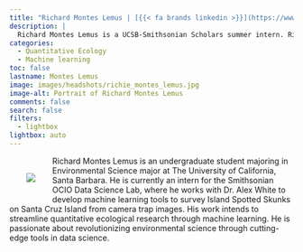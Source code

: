 ```yaml
---
title: "Richard Montes Lemus | [{{< fa brands linkedin >}}](https://www.linkedin.com/in/richard-montes-lemus-142a421b6/) [{{< fa brands github >}}](https://github.com/richardmonteslemus) [{{< fa envelope >}}](mailto:richard.montes.lemus@gmail.com)"
description: |
  Richard Montes Lemus is a UCSB-Smithsonian Scholars summer intern. Richard is an undergraduate Environmental Science major at University of California-Santa Barbara.
categories:
  - Quantitative Ecology
  - Machine learning
toc: false
lastname: Montes Lemus
image: images/headshots/richie_montes_lemus.jpg
image-alt: Portrait of Richard Montes Lemus
comments: false
search: false
filters:
  - lightbox
lightbox: auto
---
```

::: {.content-container}
::: {.header-block}

<div>
  <div style="float: left; position: relative; top: 0px; padding: 30px;">
  ![](images/headshots/richie_montes_lemus.jpg)
  </div>

Richard Montes Lemus is an undergraduate student majoring in Environmental Science major at The University of California, Santa Barbara. He is currently an intern 
for the Smithsonian OCIO Data Science Lab, where he works with Dr. Alex White to develop machine learning tools to survey Island Spotted Skunks on Santa Cruz Island
from camera trap images. His work intends to streamline quantitative ecological research through machine learning. He is passionate about revolutionizing 
environmental science through cutting-edge tools in data science. 

<br/><br/><br/><br/><br/>
</div>
:::
:::

